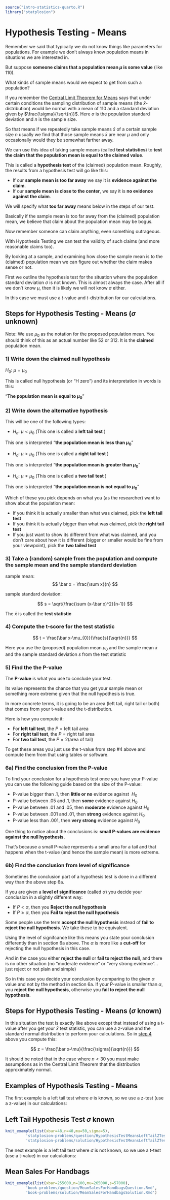 ```r
source("intro-statistics-quarto.R")
library("statplosion")
```

# Hypothesis Testing - Means {#hypothesis-testing-means}

Remember we said that typically we do not know things like parameters for populations. For example we don't always know population means in situations we are interested in.

But suppose **someone claims that a population mean $\mu$ is some value** (like 110).

What kinds of sample means would we expect to get from such a population?

If you remember the [Central Limit Theorem for Means](#central-limit-theorem---means) says that under certain conditions the sampling distribution of sample means (the $\bar x$-distribution) would be normal with a mean of 110 and a standard deviation given by $\frac{\sigma}{\sqrt{n}}$. Here $\sigma$ is the population standard deviation and $n$ is the sample size.

So that means if we repeatedly take sample means $\bar x$ of a certain sample size $n$ usually we find that those sample means $\bar x$ are near $\mu$ and only occasionally would they be somewhat farther away.

We can use this idea of taking sample means (called **test statistics**) to **test the claim that the population mean is equal to the claimed value**.

This is called a **hypothesis test** of the (claimed) population mean. Roughly, the results from a hypothesis test will go like this:

- If our **sample mean is too far away** we say it is **evidence against the claim**.
- If our **sample mean is close to the center**, we say it is **no evidence against the claim**.

We will specify what **too far away** means below in the steps of our test.

Basically if the sample mean is too far away from the (claimed) population mean, we believe that claim about the population mean may be bogus.

Now remember someone can claim anything, even something outrageous.

With Hypothesis Testing we can test the validity of such claims (and more reasonable claims too).

By looking at a sample, and examining how close the sample mean is to the (claimed) population mean we can figure out whether the claim makes sense or not.

First we outline the hypothesis test for the situation where the population standard deviation $\sigma$ is not known. This is almost always the case. After all if we don't know $\mu$, then it is likely we will not know $\sigma$ either.

In this case we must use a $t$-value and $t$-distribution for our calculations.

## Steps for Hypothesis Testing - Means ($\sigma$ unknown)

Note: We use $\mu_{0}$ as the notation for the proposed population mean. You should think of this as an actual number like $52$ or $312$. It is the **claimed** population mean.


### 1) Write down the claimed null hypothesis {- #means-step-1}

$H_{0}:\ \mu = \mu_{0}$

This is called null hypothesis (or "H zero") and its interpretation in words is this:

"**The population mean is equal to $\mu_{0}$**"

### 2) Write down the alternative hypothesis {- #means-step-2}

This will be one of the following types:

-   $H_{a}:\ \mu < \mu_{0}$ (This one is called a **left tail test** )

This one is interpreted "**the population mean is less than $\mu_{0}$**"

-   $H_{a}:\ \mu > \mu_{0}$ (This one is called a **right tail test** )

This one is interpreted "**the population mean is greater than $\mu_{0}$**"

-   $H_{a}:\ \mu \neq \mu_{0}$ (This one is called a **two tail test** )

This one is interpreted "**the population mean is not equal to $\mu_{0}$**"

Which of these you pick depends on what you (as the researcher) want to show about the population mean:

-   If you think it is actually smaller than what was claimed, pick the **left tail test**
-   If you think it is actually bigger than what was claimed, pick the **right tail test**
-   If you just want to show its different from what was claimed, and you don't care about how it is different (bigger or smaller would be fine from your viewpoint), pick the **two tailed test**

### 3) Take a (random) sample from the population and compute the sample mean and the sample standard deviation {- #means-step-3}

sample mean:
$$
\bar x = \frac{\sum x}{n}
$$

sample standard deviation:

$$
s = \sqrt{\frac{\sum (x-\bar x)^2}{n-1}}
$$

The $\bar x$ is called the **test statistic**

### 4) Compute the t-score for the test statistic {- #means-step-4}

$$
t = \frac{\bar x-\mu_{0}}{\frac{s}{\sqrt{n}}}
$$

Here you use the (proposed) population mean $\mu_{0}$ and the sample mean $\bar x$ and the sample standard deviation $s$ from the test statistic

### 5) Find the the P-value {- #means-step-5}

The **P-value** is what you use to conclude your test.

Its value represents the chance that you get your sample mean or something more extreme given that the null hypothesis is true.

In more concrete terms, it is going to be an area (left tail, right tail or both) that comes from your t-value and the t-distribution.

Here is how you compute it:

-   For **left tail test**, the $P = \text{left tail area}$
-   For **right tail test**, the $P = \text{right tail area}$
-   For **two tail test**, the $P = 2(\text{area of tail})$

To get these areas you just use the t-value from step \#4 above and compute them from that using tables or software.

### 6a) Find the conclusion from the P-value {-}

To find your conclusion for a hypothesis test once you have your P-value you can use the following guide based on the size of the P-value:

-   P-value bigger than .1, then **little or no** evidence against  ${H_{0}}_{}$
-   P-value between .05 and .1, then **some** evidence against ${H_{0}}_{}$
-   P-value between .01 and .05, then **moderate** evidence against ${H_{0}}_{}$
-   P-value between .001 and .01, then **strong** evidence against ${H_{0}}_{}$
-   P-value less than .001, then **very strong** evidence against ${H_{0}}_{}$

One thing to notice about the conclusions is: **small P-values are
evidence against the null hypothesis.**

That's because a small P-value represents a small area for a tail and
that happens when the t-value (and hence the sample mean) is more
extreme.

### 6b) Find the conclusion from level of significance {-}

Sometimes the conclusion part of a hypothesis test is done in a different way than the above step 6a.

If you are given a **level of significance** (called $\alpha$) you decide your conclusion in a slightly different way:

- If $P < \alpha$, then you **Reject the null hypothesis**
- If $P \geq \alpha$, then you **Fail to reject the null hypothesis**

Some people use the term **accept the null hypothesis** instead of **fail to reject the null hypothesis**. We take these to be equivalent.

Using the level of signifcance like this means you state your conclusion differently than in section 6a above. The $\alpha$ is more like a **cut-off** for rejecting the null hypothesis in this case.

And in the case you either **reject the null** or **fail to reject the null**, and there is no other situation (no "moderate evidence" or "very strong evidence"... just reject or not plain and simple)

So in this case you decide your conclusion by comparing to the given $\alpha$ value and not by the method in section 6a. If your P-value is smaller than $\alpha$, you **reject the null hypothesis**, otherwise you **fail to reject the null hypothesis**.

## Steps for Hypothesis Testing - Means ($\sigma$ known)

In this situation the test is exactly like above except that instead of using a t-value after you get your $\bar x$ test statistic, you can use a z-value and the standard normal distribution to perform your calculations. So in [step 4](#means-step-4) above you compute this:

$$
z = \frac{\bar x-\mu}{\frac{\sigma}{\sqrt{n}}}
$$

It should be noted that in the case where $n<30$ you must make assumptions as in the Central Limit Theorem that the distribution approximately normal.

## Examples of Hypothesis Testing - Means


The first example is a left tail test where $\sigma$ is known, so we use a z-test (use a z-value) in our calculations:

:::{#exm-left-tail-test-sigma-known}
## Left Tail Hypothesis Test $\sigma$ known
```r
knit_example(list(xbar=48,n=40,mu=50,sigma=5),
	     'statplosion-problems/question/HypothesisTestMeansLeftTailZTestQuestion.Rmd',
	     'statplosion-problems/solution/HypothesisTestMeansLeftTailZTestSolution.Rmd')
```
:::

The next example is a left tail test where $\sigma$ is not known, so we use a t-test (use a t-value) in our calculations:

:::{#exm-mean-sales-for-handbags}
## Mean Sales For Handbags
```r
knit_example(list(xbar=255000,n=100,mu=265000,s=57000),
	     'book-problems/question/MeanSalesForHandbagsQuestion.Rmd',
	     'book-problems/solution/MeanSalesForHandbagsSolution.Rmd')
```
:::

